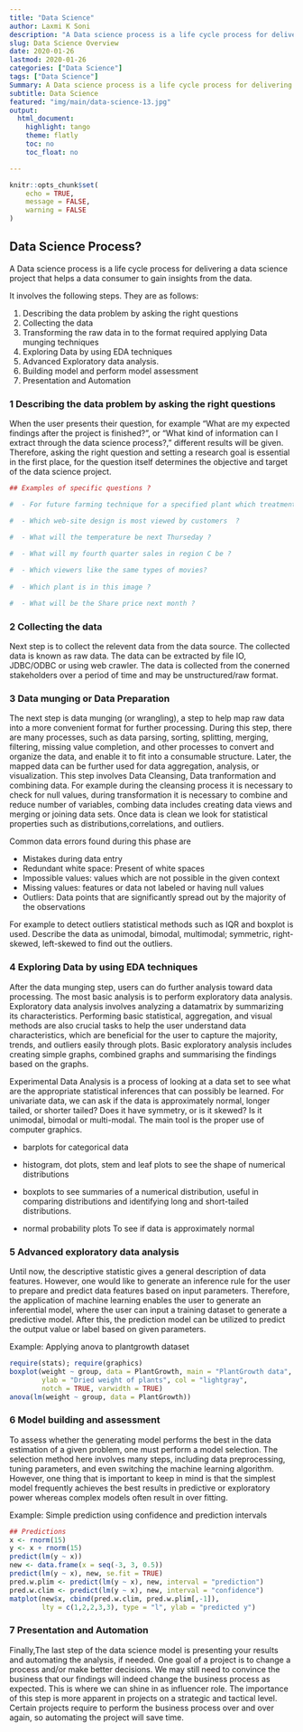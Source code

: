 ```yaml
---
title: "Data Science"
author: Laxmi K Soni 
description: "A Data science process is a life cycle process for delivering a data science project that helps a data consumer to gain insights from the data."
slug: Data Science Overview
date: 2020-01-26
lastmod: 2020-01-26
categories: ["Data Science"]
tags: ["Data Science"]
Summary: A Data science process is a life cycle process for delivering a data science project that helps a data consumer to gain insights from the data.
subtitle: Data Science
featured: "img/main/data-science-13.jpg"
output:
  html_document:
    highlight: tango
    theme: flatly
    toc: no
    toc_float: no

---
```




```r
knitr::opts_chunk$set(
	echo = TRUE,
	message = FALSE,
	warning = FALSE
)
```


##  Data Science Process? 

A Data science process is a life cycle process for delivering a data science project that helps a data consumer to gain insights from the data. 

It involves the following steps.  They are as follows:

1. Describing the data problem by asking the right questions
2. Collecting the data 
3. Transforming the raw data in to the format required applying Data munging techniques
4. Exploring Data by using EDA techniques
5. Advanced Exploratory data analysis.
6. Building model and perform model assessment
7. Presentation and Automation


### 1 Describing the data problem by asking the right questions 

When the user presents their question, for example "What are my expected findings after the project is finished?", or "What kind of information can I extract through the data science process?," different results will be given. Therefore, asking the right
question and setting a research goal is essential in the first place, for the question itself determines the objective and target of the data science project.


```r
## Examples of specific questions ?

#  - For future farming technique for a specified plant which treatment condition gives the largest plant yields on average

#  - Which web-site design is most viewed by customers  ?

#  - What will the temperature be next Thurseday ?

#  - What will my fourth quarter sales in region C be ?
  
#  - Which viewers like the same types of movies?
  
#  - Which plant is in this image ?

#  - What will be the Share price next month ?

```

### 2 Collecting the data 

Next step is to collect the relevent data from the data source. The collected data is known as raw data. The data can be extracted by file IO, JDBC/ODBC or using web crawler. The data is collected from the conerned stakeholders over a period of time and may be unstructured/raw format.


### 3 Data munging or Data Preparation

The next step is data munging (or wrangling), a step to help map raw data into a more convenient format for further processing. During this step, there are many processes, such as data parsing, sorting, splitting, merging, filtering, missing value completion, and other processes to convert and organize the data, and enable it to fit into a consumable structure. Later, the mapped data can be further used for data aggregation, analysis, or visualization. 
This step involves Data Cleansing, Data tranformation and combining data. For example during the cleansing process it is necessary to check for null values, during transformation it is necessary to combine and reduce number of variables, combing data includes creating data views and merging or joining data sets. Once data is clean we look for statistical properties such as distributions,correlations, and outliers.

Common data errors found during this phase are

- Mistakes during data entry
- Redundant white space: Present of white spaces 
- Impossible values: values which are not possible in the given context 
- Missing values: features or data not labeled or having null values
- Outliers: Data points that are significantly spread out by the majority of the observations

For example to detect outliers statistical methods such as IQR and boxplot is used. 
Describe the data as unimodal, bimodal, multimodal; symmetric, right-skewed, left-skewed to find out the outliers.


### 4 Exploring Data by using EDA techniques

After the data munging step, users can do further analysis toward data processing. The most basic analysis is to perform exploratory data analysis. Exploratory data analysis involves analyzing a datamatrix by summarizing its characteristics. Performing basic statistical, aggregation, and visual methods are also crucial tasks to help the user understand data characteristics, which are beneficial for the user to capture the majority, trends, and outliers easily through plots. Basic exploratory analysis includes creating simple graphs, combined graphs and summarising the findings based on the graphs.

Experimental Data Analysis is a process of looking at a data set to see what are the appropriate statistical inferences that can possibly be learned. For univariate data, we can ask if the data is approximately normal, longer tailed, or shorter tailed? Does it have symmetry, or is it skewed? Is it unimodal, bimodal or multi-modal. The main tool is the proper use of computer graphics.


- barplots for categorical data

- histogram, dot plots, stem and leaf plots to see the shape of numerical distributions

- boxplots to see summaries of a numerical distribution, useful in comparing distributions and identifying long and short-tailed distributions.

- normal probability plots To see if data is approximately normal


### 5 Advanced exploratory data analysis 

Until now, the descriptive statistic gives a general description of data features. However, one would like to generate an inference rule for the user to prepare and predict data features based on input parameters. Therefore, the application of machine learning enables the user to generate an inferential model, where the user can input a training dataset to generate a predictive model. After this, the prediction model can be utilized to predict the output value or label based on given parameters.

Example: Applying anova to  plantgrowth dataset

```r
require(stats); require(graphics)
boxplot(weight ~ group, data = PlantGrowth, main = "PlantGrowth data",
        ylab = "Dried weight of plants", col = "lightgray",
        notch = TRUE, varwidth = TRUE)
anova(lm(weight ~ group, data = PlantGrowth))
```

### 6 Model building and assessment 

To assess whether the generating model performs the best in the data estimation of a given problem, one must perform a model selection. The selection method here involves many steps, including data preprocessing, tuning parameters, and even switching the machine learning algorithm. However, one thing that is important to keep in mind is that the simplest model frequently achieves the best results in predictive or exploratory power whereas complex models often result in over fitting. 


Example: Simple prediction using confidence and prediction intervals

```r
## Predictions
x <- rnorm(15)
y <- x + rnorm(15)
predict(lm(y ~ x))
new <- data.frame(x = seq(-3, 3, 0.5))
predict(lm(y ~ x), new, se.fit = TRUE)
pred.w.plim <- predict(lm(y ~ x), new, interval = "prediction")
pred.w.clim <- predict(lm(y ~ x), new, interval = "confidence")
matplot(new$x, cbind(pred.w.clim, pred.w.plim[,-1]),
        lty = c(1,2,2,3,3), type = "l", ylab = "predicted y")

``` 

### 7 Presentation and Automation

Finally,The last step of the data science model is presenting your results and automating the analysis, if needed. One goal of a project is to change a process and/or make better decisions. We may still need to convince the business that our findings will indeed change the business process as expected. This is where we can shine in as influencer role. The importance of this step is more apparent in
projects on a strategic and tactical level. Certain projects require to perform the business process over and over again, so automating the project will save time.

